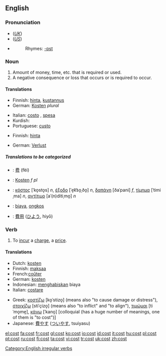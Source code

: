 ==English==

{{rank|week|stone|tree|781|cost|value|cast|speaking}}

===Pronunciation===
*(''[[Received Pronunciation|UK]]'') {{IPA|/kɒst/}}
*(''[[General American|US]]'') {{IPA|/kɔst/}}
*{{audio|en-us-cost.ogg|Audio (US)}}
*:Rhymes: [[Rhymes:English:-ɒst|-ɒst]]

===Noun===
{{en-noun}}

# Amount of money, time, etc. that is required or used.
# A negative consequence or loss that occurs or is required to occur.

====Translations====
{{trans-top|Amount of money, time, etc. (1)}}
*Finnish: [[hinta]], [[kustannus]]
*German: [[Kosten]] {{f}} ''plural''
{{tran-mid}}
*Italian: [[costo]] {{m}}, [[spesa]] {{f}}
*Kurdish: {{KUchar|[[به‌ها]]}}
*Portuguese: [[custo]] {{m}}
{{trans-bottom}}

{{trans-top|A negative consequence or loss (2)}}
*Finnish: [[hinta]]
{{trans-mid}}
*German: [[Verlust]] {{m}}
{{trans-bottom}}

=====Translations to be categorized=====
{{checktrans}}

*{{ttbc|Chinese}}: [[费]] (fèi)
*{{ttbc|German}}: [[Kosten]] ''f pl''
*{{ttbc|Greek}}: [[κόστος]] [ˈko̞sto̞s] ''n'', [[έξοδο]] [ˈe̞k͡so̞ˌðo̞] ''n'', [[δαπάνη]] [ðaˈpani] ''f'', [[τίμημα]] [ˈtimiˌma] ''n'', [[αντίτιμο]] [aˈ(n)ditiˌmo̞] ''n''
*{{ttbc|Indonesian}}: [[biaya]], [[ongkos]]
*{{ttbc|Japanese}}: [[費用]] ([[ひよう]], hiyō)

===Verb===
[[Category:English irregular verbs]]
{{en-verb|costs|costing|cost}}

# To [[incur]] a [[charge]], a [[price]].

====Translations====
{{top}}
*Dutch: [[kosten]]
*Finnish: [[maksaa]]
*French:[[coûter]]
*German: [[kosten]]
*Indonesian: [[habis|menghabiskan]] biaya
*Italian: [[costare]]
{{mid}}
*Greek: [[κοστίζω]] [ko̞ˈstizo̞] (means also "to cause damage or distress"), [[στοιχίζω]] [stiˈçizo̞] (means also "to inflict" and "to align"), [[τιμώμαι]] [tiˈmo̞me̞], [[κάνω]] [ˈkano̞] [colloquial (has a huge number of meanings, one of them is "to cost")]
*Japanese: [[費やす]] ([[ついやす]], tsuiyasu)
{{bottom}}

[[el:cost]]
[[fa:cost]]
[[fr:cost]]
[[gl:cost]]
[[ko:cost]]
[[io:cost]]
[[id:cost]]
[[it:cost]]
[[hu:cost]]
[[pl:cost]]
[[pt:cost]]
[[ru:cost]]
[[fi:cost]]
[[ta:cost]]
[[vi:cost]]
[[tr:cost]]
[[uk:cost]]
[[zh:cost]]